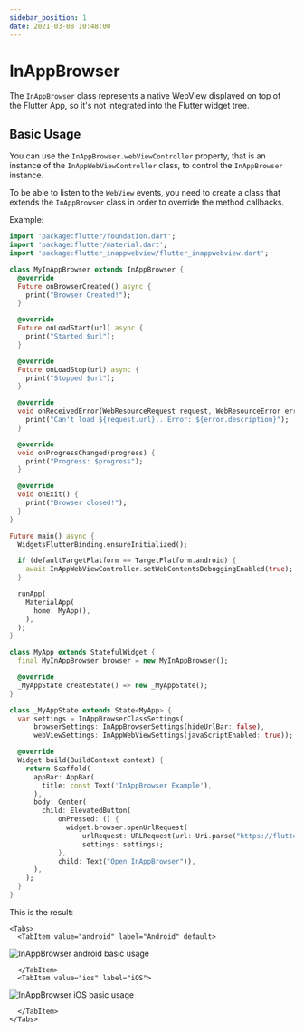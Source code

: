 ```yaml
---
sidebar_position: 1
date: 2021-03-08 10:48:00
---
```



# InAppBrowser

The `InAppBrowser` class represents a native WebView displayed on top of the Flutter App, so it's not integrated into the Flutter widget tree.

## Basic Usage

You can use the `InAppBrowser.webViewController` property, that is an instance of the `InAppWebViewController` class, to control the `InAppBrowser` instance.

To be able to listen to the `WebView` events, you need to create a class that extends the `InAppBrowser` class in order to override the method callbacks.

Example:
```dart
import 'package:flutter/foundation.dart';
import 'package:flutter/material.dart';
import 'package:flutter_inappwebview/flutter_inappwebview.dart';

class MyInAppBrowser extends InAppBrowser {
  @override
  Future onBrowserCreated() async {
    print("Browser Created!");
  }

  @override
  Future onLoadStart(url) async {
    print("Started $url");
  }

  @override
  Future onLoadStop(url) async {
    print("Stopped $url");
  }

  @override
  void onReceivedError(WebResourceRequest request, WebResourceError error) {
    print("Can't load ${request.url}.. Error: ${error.description}");
  }

  @override
  void onProgressChanged(progress) {
    print("Progress: $progress");
  }

  @override
  void onExit() {
    print("Browser closed!");
  }
}

Future main() async {
  WidgetsFlutterBinding.ensureInitialized();

  if (defaultTargetPlatform == TargetPlatform.android) {
    await InAppWebViewController.setWebContentsDebuggingEnabled(true);
  }

  runApp(
    MaterialApp(
      home: MyApp(),
    ),
  );
}

class MyApp extends StatefulWidget {
  final MyInAppBrowser browser = new MyInAppBrowser();

  @override
  _MyAppState createState() => new _MyAppState();
}

class _MyAppState extends State<MyApp> {
  var settings = InAppBrowserClassSettings(
      browserSettings: InAppBrowserSettings(hideUrlBar: false),
      webViewSettings: InAppWebViewSettings(javaScriptEnabled: true));

  @override
  Widget build(BuildContext context) {
    return Scaffold(
      appBar: AppBar(
        title: const Text('InAppBrowser Example'),
      ),
      body: Center(
        child: ElevatedButton(
            onPressed: () {
              widget.browser.openUrlRequest(
                  urlRequest: URLRequest(url: Uri.parse("https://flutter.dev")),
                  settings: settings);
            },
            child: Text("Open InAppBrowser")),
      ),
    );
  }
}
```

This is the result:

```mdx-code-block
<Tabs>
  <TabItem value="android" label="Android" default>
```
![InAppBrowser android basic usage](./in-app-browser/android-in-app-browser-basic-usage.gif "InAppBrowser android basic usage.")
```mdx-code-block
  </TabItem>
  <TabItem value="ios" label="iOS">
```
![InAppBrowser iOS basic usage](./in-app-browser/ios-in-app-browser-basic-usage.gif "InAppBrowser iOS basic usage.")
```mdx-code-block
  </TabItem>
</Tabs>
```
